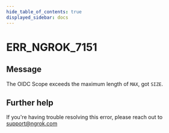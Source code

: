 ```yaml
---
hide_table_of_contents: true
displayed_sidebar: docs
---
```



# ERR_NGROK_7151

## Message

The OIDC Scope exceeds the maximum length of `MAX`, got `SIZE`.

<ErrorDetails error="err_ngrok_7151" />

## Further help

If you're having trouble resolving this error, please reach out to [support@ngrok.com](mailto:support@ngrok.com?subject=Help%20with%20ERR_NGROK_7151)
